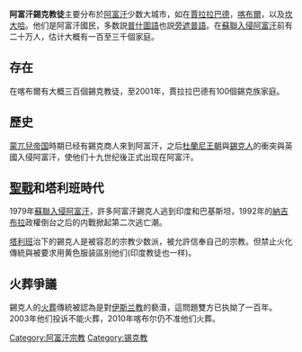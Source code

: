{{unreferenced|time=2012-03-18T02:06:33+00:00}}
'''阿富汗錫克教徒'''主要分布於[[阿富汗|阿富汗]]少数大城市，如在[[贾拉拉巴德_(阿富汗)|賈拉拉巴德]]，[[喀布爾|喀布爾]]，以及[[坎大哈|坎大哈]]。他们是阿富汗國民，多数説[[普什圖語|普什圖語]]也説[[旁遮普語|旁遮普語]]。在[[蘇聯入侵阿富汗|蘇聯入侵阿富汗]]前有二十万人，估计大概有一百至三千個家庭。

==存在==
在喀布爾有大概三百個錫克教徒，至2001年，賈拉拉巴德有100個錫克族家庭。

==歷史==
[[蒙兀兒帝国|蒙兀兒帝国]]時期已经有錫克商人來到阿富汗，之后[[杜蘭尼王朝|杜蘭尼王朝]]與[[錫克人|錫克人]]的衝突與英國入侵阿富汗，使他们十九世纪後正式出现在阿富汗。

==[[聖戰|聖戰]]和塔利班時代==
1979年[[蘇聯入侵阿富汗|蘇聯入侵阿富汗]]，許多阿富汗錫克人逃到印度和巴基斯坦，1992年的[[穆罕默德·纳吉布拉|納吉布拉]]政權倒台之后的内戰掀起第二次逃亡潮。

[[塔利班|塔利班]]治下的錫克人是被容忍的宗教少数派，被允許信奉自己的宗教。但禁止火化傳統與被要求用黄色服装區别他们(印度教徒也一样)。

==火葬爭議==
錫克人的[[火葬|火葬]]傳統被認為是對[[伊斯兰教|伊斯兰教]]的褻瀆，這問題雙方已执拗了一百年。2003年他们投诉不能火葬，2010年喀布尔仍不准他们火葬。

[[Category:阿富汗宗教|Category:阿富汗宗教]]
[[Category:锡克教|Category:锡克教]]